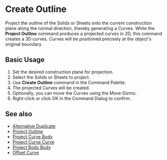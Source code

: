 
# Create Outline

<Reference shortcut="" command="Create Outline" button="" />

Project the outline of the Solids or Sheets onto the current construction plane along the normal direction, thereby generating a Curves. While the **Project Outline** command produces a projected curves in 2D, this command creates a 3D curves. Curves will be positioned precisely at the object's original boundary.

## Basic Usage

1. Set the desired construction plane for projection.
2. Select the Solids or Sheets to project.
3. Use **Create Outline** command in the Command Palette.
4. The projected Curves will be created.
5. Optionally, you can move the Curves using the Move Gizmo.
6. Right-click or click OK in the Command Dialog to confirm.

## See also
- [Alternative Duplicate](alternative-duplicate)
- [Project Outline](project-outline)
- [Project Curve Body](project-curve-body)
- [Project Curve Curve](project-curve-curve)
- [Project Body Body](project-body-body)
- [Offset Curve](offset-curve)